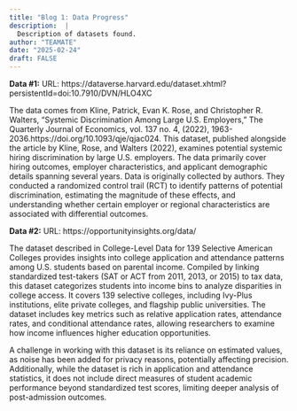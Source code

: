 ```yaml
---
title: "Blog 1: Data Progress"
description:  |
  Description of datasets found.
author: "TEAMATE"
date: "2025-02-24"
draft: FALSE
---
```



**Data #1:**
URL: https://dataverse.harvard.edu/dataset.xhtml?persistentId=doi:10.7910/DVN/HLO4XC

The data comes from Kline, Patrick, Evan K. Rose, and Christopher
R. Walters, "Systemic Discrimination Among Large U.S. Employers,"
The Quarterly Journal of Economics, vol. 137 no. 4, (2022),
1963-2036.https://doi.org/10.1093/qje/qjac024. This dataset, published
alongside the article by Kline, Rose, and Walters (2022), examines potential
systemic hiring discrimination by large U.S. employers. The data primarily
cover hiring outcomes, employer characteristics, and applicant demographic
details spanning several years. Data is originally collected by authors. They
conducted a randomized control trail (RCT) to identify patterns of potential
discrimination, estimating the magnitude of these effects, and understanding
whether certain employer or regional characteristics are associated with
differential outcomes.

**Data #2:**
URL: https://opportunityinsights.org/data/

The dataset described in College-Level Data for 139 Selective American Colleges provides insights into college application and attendance patterns among U.S. students based on parental income. Compiled by linking standardized test-takers (SAT or ACT from 2011, 2013, or 2015) to tax data, this dataset categorizes students into income bins to analyze disparities in college access. It covers 139 selective colleges, including Ivy-Plus institutions, elite private colleges, and flagship public universities. The dataset includes key metrics such as relative application rates, attendance rates, and conditional attendance rates, allowing researchers to examine how income influences higher education opportunities.

A challenge in working with this dataset is its reliance on estimated values, as noise has been added for privacy reasons, potentially affecting precision. Additionally, while the dataset is rich in application and attendance statistics, it does not include direct measures of student academic performance beyond standardized test scores, limiting deeper analysis of post-admission outcomes. 
